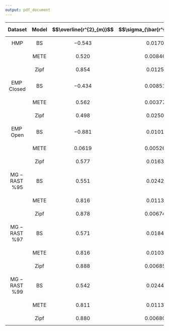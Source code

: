 ```yaml
---
output: pdf_document
---
```



| $$\mathbf{Dataset}$$ | $$\mathbf{Model}$$ | $$\overline{r^{2}_{m}}$$ | $$\sigma_{\bar{r^{2}_{m}}}$$ | $$\overline{N}$$ | $$\overline{S}$$ |
|:--------:|:-----:|:-------:|:------:|:----:|:-----:|
|  $$\mathrm{HMP}$$     |  $$\mathrm{BS}$$ | $$-0.543$$  | $$0.0170$$  | $$5050$$ | $$78$$ |
|      |  $$\mathrm{METE}$$   | $$0.520$$   | $$0.00846$$ ||
|      |  $$\mathrm{Zipf}$$    | $$0.854$$   | $$0.0125$$ ||
|$$\mathrm{EMP\; Closed}$$|  $$\mathrm{BS}$$  | $$-0.434$$  | $$0.00851$$ | $$44779$$ | $$1189$$ |
||  $$\mathrm{METE}$$   | $$0.562$$   | $$0.00377$$ ||
||  $$\mathrm{Zipf}$$   | $$0.498$$   | $$0.0250$$ ||
|$$\mathrm{EMP\; Open}$$  |  $$\mathrm{BS}$$  | $$-0.881$$  | $$0.0101$$  | $$88751$$ | $$7247$$ |
| |  $$\mathrm{METE}$$   | $$0.0619$$  | $$0.00526$$ ||
| |  $$\mathrm{Zipf}$$   | $$0.577$$  | $$0.0163$$ ||
|$$\mathrm{MG-RAST\; \%95}$$|  $$\mathrm{BS}$$  | $$0.551$$   | $$0.0242$$  | $$1200$$ | $$247$$|
||  $$\mathrm{METE}$$   | $$0.816$$   | $$0.0113$$  ||
||  $$\mathrm{Zipf}$$ | $$0.878$$   | $$0.00674$$  | | |
|$$\mathrm{MG-RAST\; \%97}$$|  $$\mathrm{BS}$$  | $$0.571$$   | $$0.0184$$  | $$929$$ | $$210$$|
||  $$\mathrm{METE}$$   | $$0.816$$   | $$0.0103$$  ||
||  $$\mathrm{Zipf}$$ | $$0.888$$   | $$0.00685$$  | | |
|$$\mathrm{MG-RAST\; \%99}$$|  $$\mathrm{BS}$$  | $$0.542$$   | $$0.0244$$  | $$1148$$ | $$235$$ |
||  $$\mathrm{METE}$$   | $$0.811$$   | $$0.0113$$  ||
||  $$\mathrm{Zipf}$$   | $$0.880$$   | $$0.00680$$  ||